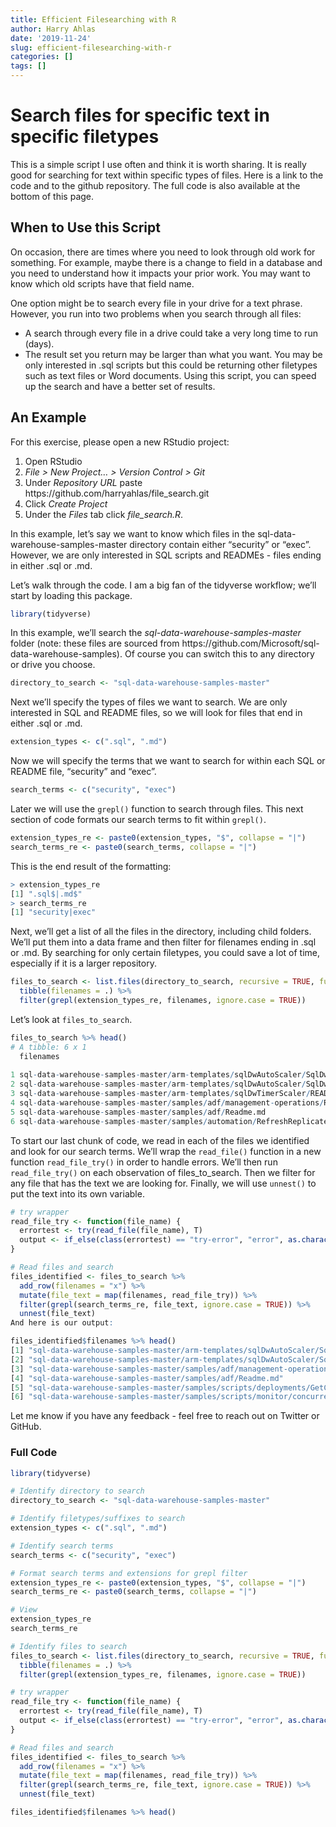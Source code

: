```yaml
---
title: Efficient Filesearching with R
author: Harry Ahlas
date: '2019-11-24'
slug: efficient-filesearching-with-r
categories: []
tags: []
---
```


# Search files for specific text in specific filetypes
This is a simple script I use often and think it is worth sharing. It is really good for searching for text within specific types of files. Here is a link to the code and to the github repository. The full code is also available at the bottom of this page.

## When to Use this Script
On occasion, there are times where you need to look through old work for something. For example, maybe there is a change to field in a database and you need to understand how it impacts your prior work. You may want to know which old scripts have that field name.

One option might be to search every file in your drive for a text phrase. However, you run into two problems when you search through all files:

* A search through every file in a drive could take a very long time to run (days).
* The result set you return may be larger than what you want. You may be only interested in .sql scripts but this could be returning other filetypes such as text files or Word documents.
Using this script, you can speed up the search and have a better set of results.

## An Example
For this exercise, please open a new RStudio project:

1. Open RStudio
2. *File > New Project... > Version Control > Git*
3. Under *Repository URL* paste https://github.com/harryahlas/file_search.git
4. Click *Create Project*
5. Under the *Files* tab click *file_search.R*.

In this example, let's say we want to know which files in the sql-data-warehouse-samples-master directory contain either "security" or "exec". However, we are only interested in SQL scripts and READMEs - files ending in either .sql or .md.

Let's walk through the code. I am a big fan of the tidyverse workflow; we'll start by loading this package.

```r
library(tidyverse)
```
In this example, we'll search the *sql-data-warehouse-samples-master* folder (note: these files are sourced from https://github.com/Microsoft/sql-data-warehouse-samples). Of course you can switch this to any directory or drive you choose.

```r
directory_to_search <- "sql-data-warehouse-samples-master"
```
Next we'll specify the types of files we want to search. We are only interested in SQL and README files, so we will look for files that end in either .sql or .md.

```r
extension_types <- c(".sql", ".md")
```
Now we will specify the terms that we want to search for within each SQL or README file, "security" and "exec".

```r
search_terms <- c("security", "exec")
```

Later we will use the <code>grepl()</code> function to search through files. This next section of code formats our search terms to fit within <code>grepl()</code>.

```r
extension_types_re <- paste0(extension_types, "$", collapse = "|") 
search_terms_re <- paste0(search_terms, collapse = "|")
```
This is the end result of the formatting:
```r
> extension_types_re
[1] ".sql$|.md$"
> search_terms_re
[1] "security|exec"
```
Next, we'll get a list of all the files in the directory, including child folders. We'll put them into a data frame and then filter for filenames ending in .sql or .md. By searching for only certain filetypes, you could save a lot of time, especially if it is a larger repository.

```r
files_to_search <- list.files(directory_to_search, recursive = TRUE, full.names = TRUE) %>% 
  tibble(filenames = .) %>% 
  filter(grepl(extension_types_re, filenames, ignore.case = TRUE)) 
```
Let's look at <code>files_to_search</code>.

```r
files_to_search %>% head()
# A tibble: 6 x 1
  filenames                                                                                                  
                                                                                                        
1 sql-data-warehouse-samples-master/arm-templates/sqlDwAutoScaler/SqlDwAutoScaler/ScaleSqlDw/readme.md       
2 sql-data-warehouse-samples-master/arm-templates/sqlDwAutoScaler/SqlDwAutoScaler/ScaleSqlDwByTimer/readme.md
3 sql-data-warehouse-samples-master/arm-templates/sqlDwTimerScaler/README.md                                 
4 sql-data-warehouse-samples-master/samples/adf/management-operations/Readme.md                              
5 sql-data-warehouse-samples-master/samples/adf/Readme.md                                                    
6 sql-data-warehouse-samples-master/samples/automation/RefreshReplicatedTable/README.md 
```

To start our last chunk of code, we read in each of the files we identified and look for our search terms. We'll wrap the <code>read_file()</code> function in a new function <code>read_file_try()</code> in order to handle errors. We'll then run <code>read_file_try()</code> on each observation of files_to_search. Then we filter for any file that has the text we are looking for. Finally, we will use <code>unnest()</code> to put the text into its own variable.

```r
# try wrapper
read_file_try <- function(file_name) {
  errortest <- try(read_file(file_name), T)
  output <- if_else(class(errortest) == "try-error", "error", as.character(errortest))
}

# Read files and search
files_identified <- files_to_search %>% 
  add_row(filenames = "x") %>% 
  mutate(file_text = map(filenames, read_file_try)) %>% 
  filter(grepl(search_terms_re, file_text, ignore.case = TRUE)) %>% 
  unnest(file_text)
And here is our output:

files_identified$filenames %>% head()
[1] "sql-data-warehouse-samples-master/arm-templates/sqlDwAutoScaler/SqlDwAutoScaler/ScaleSqlDw/readme.md"       
[2] "sql-data-warehouse-samples-master/arm-templates/sqlDwAutoScaler/SqlDwAutoScaler/ScaleSqlDwByTimer/readme.md"
[3] "sql-data-warehouse-samples-master/samples/adf/management-operations/Readme.md"                              
[4] "sql-data-warehouse-samples-master/samples/adf/Readme.md"                                                    
[5] "sql-data-warehouse-samples-master/samples/scripts/deployments/GetCreateStatement_Table.sql"                 
[6] "sql-data-warehouse-samples-master/samples/scripts/monitor/concurrency/running_queued_queries_slots.sql" 
```
Let me know if you have any feedback - feel free to reach out on Twitter or GitHub.

### Full Code
```r
library(tidyverse)

# Identify directory to search
directory_to_search <- "sql-data-warehouse-samples-master"

# Identify filetypes/suffixes to search
extension_types <- c(".sql", ".md")

# Identify search terms
search_terms <- c("security", "exec")

# Format search terms and extensions for grepl filter
extension_types_re <- paste0(extension_types, "$", collapse = "|") 
search_terms_re <- paste0(search_terms, collapse = "|")

# View
extension_types_re
search_terms_re

# Identify files to search
files_to_search <- list.files(directory_to_search, recursive = TRUE, full.names = TRUE) %>% 
  tibble(filenames = .) %>% 
  filter(grepl(extension_types_re, filenames, ignore.case = TRUE)) 

# try wrapper
read_file_try <- function(file_name) {
  errortest <- try(read_file(file_name), T)
  output <- if_else(class(errortest) == "try-error", "error", as.character(errortest))
}

# Read files and search
files_identified <- files_to_search %>% 
  add_row(filenames = "x") %>% 
  mutate(file_text = map(filenames, read_file_try)) %>% 
  filter(grepl(search_terms_re, file_text, ignore.case = TRUE)) %>% 
  unnest(file_text)

files_identified$filenames %>% head()
```